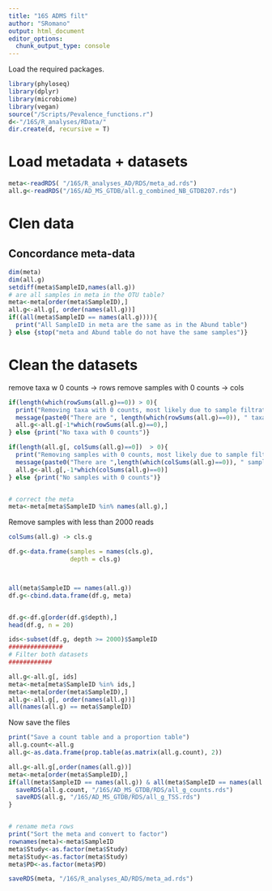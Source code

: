 ```yaml
---
title: "16S ADMS filt"
author: "SRomano"
output: html_document
editor_options: 
  chunk_output_type: console
---
```


Load the required packages.

```r
library(phyloseq)
library(dplyr)
library(microbiome)
library(vegan)
source("/Scripts/Pevalence_functions.r")
d<-"/16S/R_analyses/RData/"
dir.create(d, recursive = T)

```

# Load metadata + datasets
```r
meta<-readRDS( "/16S/R_analyses_AD/RDS/meta_ad.rds")
all.g<-readRDS("/16S/AD_MS_GTDB/all.g_combined_NB_GTDB207.rds")
```
# Clen data
## Concordance meta-data
```r
dim(meta)
dim(all.g)
setdiff(meta$SampleID,names(all.g))
# are all samples in meta in the OTU table?
meta<-meta[order(meta$SampleID),]
all.g<-all.g[, order(names(all.g))]
if((all(meta$SampleID == names(all.g)))){
  print("All SampleID in meta are the same as in the Abund table")
} else {stop("meta and Abund table do not have the same samples")}

```
# Clean the datasets
remove taxa w 0 counts -> rows
remove samples with 0 counts -> cols
```r
if(length(which(rowSums(all.g)==0)) > 0){
  print("Removing taxa with 0 counts, most likely due to sample filtration")
  message(paste0("There are ", length(which(rowSums(all.g)==0)), " taxa with 0 counts. removed!"))
  all.g<-all.g[-1*which(rowSums(all.g)==0),]
} else {print("No taxa with 0 counts")}

if(length(all.g[, colSums(all.g)==0])  > 0){
  print("Removing samples with 0 counts, most likely due to sample filtration")
  message(paste0("There are ",length(which(colSums(all.g)==0)), " samples with 0 counts. removed!"))
  all.g<-all.g[,-1*which(colSums(all.g)==0)]
} else {print("No samples with 0 counts")}


# correct the meta
meta<-meta[meta$SampleID %in% names(all.g),]
```

Remove samples with less than 2000 reads
```r
colSums(all.g) -> cls.g

df.g<-data.frame(samples = names(cls.g),
                 depth = cls.g)



all(meta$SampleID == names(all.g))
df.g<-cbind.data.frame(df.g, meta)


df.g<-df.g[order(df.g$depth),]
head(df.g, n = 20)

ids<-subset(df.g, depth >= 2000)$SampleID
###############
# Filter both datasets
############

all.g<-all.g[, ids]
meta<-meta[meta$SampleID %in% ids,]
meta<-meta[order(meta$SampleID),]
all.g<-all.g[, order(names(all.g))]
all(names(all.g) == meta$SampleID)
```

Now save the files
```r
print("Save a count table and a proportion table")
all.g.count<-all.g
all.g<-as.data.frame(prop.table(as.matrix(all.g.count), 2))

all.g<-all.g[,order(names(all.g))]
meta<-meta[order(meta$SampleID),]
if(all(meta$SampleID == names(all.g)) & all(meta$SampleID == names(all.g.count))){
  saveRDS(all.g.count, "/16S/AD_MS_GTDB/RDS/all_g_counts.rds")
  saveRDS(all.g, "/16S/AD_MS_GTDB/RDS/all_g_TSS.rds")
}


# rename meta rows
print("Sort the meta and convert to factor")
rownames(meta)<-meta$SampleID
meta$Study<-as.factor(meta$Study)
meta$Study<-as.factor(meta$Study)
meta$PD<-as.factor(meta$PD)

saveRDS(meta, "/16S/R_analyses_AD/RDS/meta_ad.rds")

```

